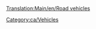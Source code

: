 [[Translation:Main/en/Road vehicles]]
{{en/Bilingual box| Ca
| El articles ralacionats amb els [[Main/ca/vehicles de carretera|vehicles de carretera]] es llisten aquí.
| ''Articles relating to Road Vehicles, Roads and RV management are listed here.''}}



[[Category:ca/Vehicles]]